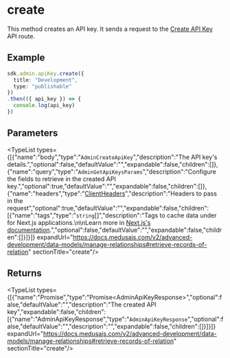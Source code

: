 
# create

This method creates an API key. It sends a request to the [Create API Key](https://docs.medusajs.com/v2/api/admin#api-keys\_postapikeys)
API route.

## Example

```ts
sdk.admin.apiKey.create({
  title: "Development",
  type: "publishable"
})
.then(({ api_key }) => {
  console.log(api_key)
})
```

## Parameters

<TypeList types={[{"name":"body","type":"`AdminCreateApiKey`","description":"The API key's details.","optional":false,"defaultValue":"","expandable":false,"children":[]},{"name":"query","type":"`AdminGetApiKeysParams`","description":"Configure the fields to retrieve in the created API key.","optional":true,"defaultValue":"","expandable":false,"children":[]},{"name":"headers","type":"[ClientHeaders](../../../types/js_sdk.admin.ClientHeaders/page.mdx)","description":"Headers to pass in the request","optional":true,"defaultValue":"","expandable":false,"children":[{"name":"tags","type":"`string`[]","description":"Tags to cache data under for Next.js applications.\n\nLearn more in [Next.js's documentation](https://nextjs.org/docs/app/building-your-application/caching#fetch-optionsnexttags-and-revalidatetag).","optional":false,"defaultValue":"","expandable":false,"children":[]}]}]} expandUrl="https://docs.medusajs.com/v2/advanced-development/data-models/manage-relationships#retrieve-records-of-relation" sectionTitle="create"/>

## Returns

<TypeList types={[{"name":"Promise","type":"Promise&#60;AdminApiKeyResponse&#62;","optional":false,"defaultValue":"","description":"The created API key","expandable":false,"children":[{"name":"AdminApiKeyResponse","type":"`AdminApiKeyResponse`","optional":false,"defaultValue":"","description":"","expandable":false,"children":[]}]}]} expandUrl="https://docs.medusajs.com/v2/advanced-development/data-models/manage-relationships#retrieve-records-of-relation" sectionTitle="create"/>
